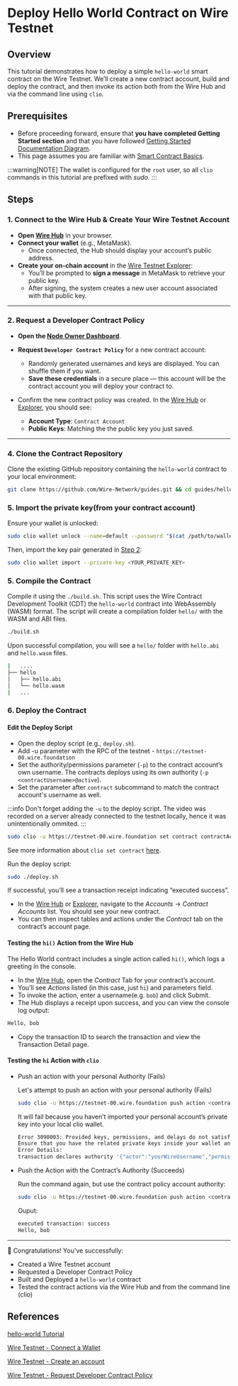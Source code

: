 # Deploy Hello World Contract on Wire Testnet


## Overview 

This tutorial demonstrates how to deploy a simple `hello-world` smart contract on the Wire Testnet. We’ll create a new contract account, build and deploy the contract, and then invoke its action both from the Wire Hub and via the command line using `clio`.

## Prerequisites

- Before proceeding forward, ensure that **you have completed Getting Started section** and that you have followed [Getting Started Documentation Diagram](/docs/getting-started/getting-started-intro.md).
- This page assumes you are familiar with [Smart Contract Basics](/docs/smart-contract-development/smart-contract-basics).

:::warning[NOTE]
The wallet is configured for the `root` user, so all `clio` commands in this tutorial are prefixed with *sudo*.
:::


<IFrameWindow url="https://www.youtube.com/embed/Vf__2VglC5U"></IFrameWindow>
---

## Steps 
### 1. Connect to the Wire Hub & Create Your Wire Testnet Account

- **Open [Wire Hub](https://explore.wire.foundation)** in your browser.  
- **Connect your wallet** (e.g., MetaMask).  
   - Once connected, the Hub should display your account’s public address.  
- **Create your on-chain account** in the [Wire Testnet Explorer](https://explore.wire.foundation//explore):  
   - You’ll be prompted to **sign a message** in MetaMask to retrieve your public key.  
   - After signing, the system creates a new user account associated with that public key.


---

### 2. Request a Developer Contract Policy

- **Open the [Node Owner Dashboard](https://explore.wire.foundation//explore/node-owner)**.  
- **Request `Developer Contract Policy`** for a new contract account:  
   - Randomly generated usernames and keys are displayed. You can shuffle them if you want.  
   - **Save these credentials** in a secure place — this account will be the contract account you will deploy your contract to.

- Confirm the new contract policy was created. In the [Wire Hub](https://explore.wire.foundation) or [Explorer](https://explore.wire.foundation//explore), you should see:
   - **Account Type**: `Contract Account`
   - **Public Keys**: Matching the the public key you just saved.


---

### 4. Clone the Contract Repository

Clone the existing GitHub repository containing the `hello-world` contract to your local environment:

```bash
git clone https://github.com/Wire-Network/guides.git && cd guides/hello-world-contract
```

### 5. Import the private key(from your contract account)

Ensure your wallet is unlocked: 

```sh 
sudo clio wallet unlock --name=default --password "$(cat /path/to/wallet-password.txt)"
```

Then, import the key pair generated in [Step 2](#2-request-a-developer-contract-policy):

```sh
sudo clio wallet import --private-key <YOUR_PRIVATE_KEY>
```



### 5. Compile the Contract

Compile it using the `./build.sh`. This script uses the Wire Contract Development Toolkit (CDT) the `hello-world` contract into WebAssembly (WASM) format. The script will create a compilation folder `hello/` with the WASM and ABI files.

```bash
./build.sh
```

Upon successful compilation, you will see a `hello/` folder with `hello.abi` and `hello.wasm` files.

<!-- ![compiled-dir](/img/compiled-dir.png) -->

```sh title="hello-world-contract/"
|   ....
├── hello           
│   ├── hello.abi
│   └── hello.wasm
|   ...
```

### 6. Deploy the Contract

#### Edit the Deploy Script

- Open the deploy script (e.g., `deploy.sh`).
- Add -u parameter with the RPC of the testnet - `https://testnet-00.wire.foundation`
- Set the authority/permissions parameter (`-p`) to the contract account’s own username. The contracts deploys using its own authority (`-p <contractUsername>@active`).
- Set the parameter after `contract` subcommand to match the contract account's username as well.

:::info
Don't forget adding the `-u` to the deploy script. The video was recorded on a server already connected to the testnet locally, hence it was unintentionally ommited.
:::

```sh title="deploy.sh"
sudo clio -u https://testnet-00.wire.foundation set contract contractAccount ./hello -p contractAccount@active
```

See more information about `clio set contract` [here](/docs/api-reference/tooling/clio/command-reference/set/set-contract).

Run the deploy script:

```sh
sudo ./deploy.sh
```
If successful, you’ll see a transaction receipt indicating “executed success”.

- In the [Wire Hub](https://explore.wire.foundation) or [Explorer](https://explore.wire.foundation//explore), navigate to the *Accounts* -> *Contract Accounts* list. You should see your new contract.
- You can then inspect tables and actions under the *Contract* tab on the contract’s account page.

#### Testing the `hi()` Action from the Wire Hub

The Hello World contract includes a single action called `hi()`, which logs a greeting in the console.

- In the [Wire Hub](https://explore.wire.foundation), open the *Contract* Tab for your contract’s account.
- You’ll see *Actions* listed (in this case, just `hi`) and parameters field.
- To invoke the action, enter a username(e.g. `bob`) and click Submit.
- The Hub displays a receipt upon success, and you can view the console log output:

```txt
Hello, bob
```

- Copy the transaction ID to search the transaction and view the Transaction Detail page.


#### Testing the `hi` Action with `clio`

- Push an action with your personal Authority (Fails)

   Let's attempt to push an action with your personal authority (Fails)

   ```sh
   sudo clio -u https://testnet-00.wire.foundation push action <contractAccount> hi '["bob"]' -p <yourWireUsername>@active
   ```

   It will fail because you haven’t imported your personal account’s private key into your local clio wallet.

   ```sh 
   Error 3090003: Provided keys, permissions, and delays do not satisfy declared authorizations
   Ensure that you have the related private keys inside your wallet and your wallet is unlocked.
   Error Details:
   transaction declares authority '{"actor":"yourWireUsername","permission":"active"}', but does not have signatures for it.
   ```

- Push the Action with the Contract’s Authority (Succeeds)

   Run the command again, but use the contract policy account authority:

   ```sh
   sudo clio -u https://testnet-00.wire.foundation push action <contractAccount> hi '["bob"]' -p <contractAccount>@active
   ```

   Ouput:

   ```sh
   executed transaction: success
   Hello, bob
   ```


---

🎉 Congratulations! You’ve successfully:
 - Created a Wire Testnet account
 - Requested a Developer Contract Policy
 - Built and Deployed a `hello-world` contract
 - Tested the contract actions via the Wire Hub and from the command line (clio)

## References


[hello-world Tutorial](/docs/smart-contract-development/hello-world-contract-short)

[Wire Testnet - Connect a Wallet](/docs/wire-hub/connect-a-wallet)

[Wire Testnet - Create an account](/docs/wire-hub/create-wire-testnet-account)

[Wire Testnet - Request Developer Contract Policy](/docs/wire-hub/request-a-policy)